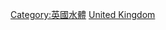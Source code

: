 {{Catnav|頁面分類|地理|水體|河流|歐洲河流}}
{{Catnav|頁面分類|地理|水體|河流|各国河流}}
{{Catnav|頁面分類|地理|地形|河流|歐洲河流}}
{{Catnav|頁面分類|地理|地形|河流|各国河流}}
{{Catnav|頁面分類|地理|各大洲地理|欧洲地理|英國地理}}
{{Catnav|頁面分類|地理|各國地理|英國地理}}
{{Catnav|頁面分類|地理|各國地理|各国河流}}
{{Catnav|頁面分類|各種主題的頁面分類|按國家分類|各國地理|英國地理}}
{{Catnav|頁面分類|各種主題的頁面分類|按國家分類|各國地理|各国河流}}

{{commons category|Rivers of the United Kingdom|Category:英國河流}}

[[Category:英國水體‎|Category:英國水體‎]]
[[Category:欧洲各国河流|United Kingdom]]